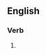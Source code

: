 ==English==

===Verb===
{{head|en|present participle}}

# {{present participle of|submerse|lang=en|nocat=1}}